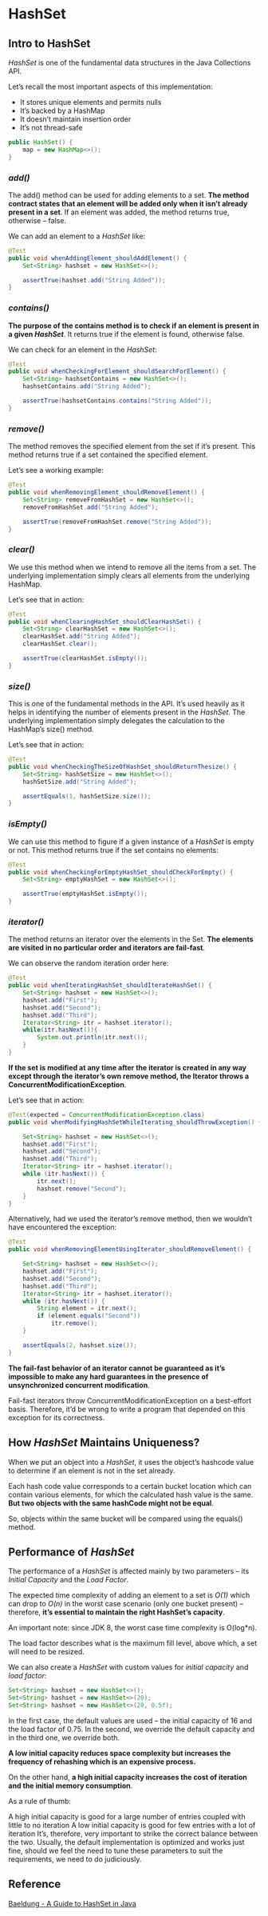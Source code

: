 # HashSet

## Intro to HashSet

_HashSet_ is one of the fundamental data structures in the Java Collections API.

Let’s recall the most important aspects of this implementation:

- It stores unique elements and permits nulls
- It’s backed by a HashMap
- It doesn’t maintain insertion order
- It’s not thread-safe

```java filename="hashset.java"
public HashSet() {
    map = new HashMap<>();
}
```

### _add()_

The add() method can be used for adding elements to a set. **The method contract states that an element will be added only when it isn’t already present in a set**. If an element was added, the method returns true, otherwise – false.

We can add an element to a _HashSet_ like:

```java filename="hashset_add.java"
@Test
public void whenAddingElement_shouldAddElement() {
    Set<String> hashset = new HashSet<>();

    assertTrue(hashset.add("String Added"));
}
```

### _contains()_

**The purpose of the contains method is to check if an element is present in a given _HashSet_**. It returns true if the element is found, otherwise false.

We can check for an element in the _HashSet_:

```java filename="hashset_contains.java"
@Test
public void whenCheckingForElement_shouldSearchForElement() {
    Set<String> hashsetContains = new HashSet<>();
    hashsetContains.add("String Added");

    assertTrue(hashsetContains.contains("String Added"));
}
```

### _remove()_

The method removes the specified element from the set if it’s present. This method returns true if a set contained the specified element.

Let’s see a working example:

```java filename="hashset_remove.java"
@Test
public void whenRemovingElement_shouldRemoveElement() {
    Set<String> removeFromHashSet = new HashSet<>();
    removeFromHashSet.add("String Added");

    assertTrue(removeFromHashSet.remove("String Added"));
}
```

### _clear()_

We use this method when we intend to remove all the items from a set. The underlying implementation simply clears all elements from the underlying HashMap.

Let’s see that in action:

```java filename="hashset_clear.java"
@Test
public void whenClearingHashSet_shouldClearHashSet() {
    Set<String> clearHashSet = new HashSet<>();
    clearHashSet.add("String Added");
    clearHashSet.clear();

    assertTrue(clearHashSet.isEmpty());
}
```

### _size()_

This is one of the fundamental methods in the API. It’s used heavily as it helps in identifying the number of elements present in the _HashSet_. The underlying implementation simply delegates the calculation to the HashMap’s size() method.

Let’s see that in action:

```java filename="hashset_size.java"
@Test
public void whenCheckingTheSizeOfHashSet_shouldReturnThesize() {
    Set<String> hashSetSize = new HashSet<>();
    hashSetSize.add("String Added");

    assertEquals(1, hashSetSize.size());
}
```

### _isEmpty()_

We can use this method to figure if a given instance of a _HashSet_ is empty or not. This method returns true if the set contains no elements:

```java filename="hashset_isEmpty.java"
@Test
public void whenCheckingForEmptyHashSet_shouldCheckForEmpty() {
    Set<String> emptyHashSet = new HashSet<>();

    assertTrue(emptyHashSet.isEmpty());
}
```

### _iterator()_

The method returns an iterator over the elements in the Set. **The elements are visited in no particular order and iterators are fail-fast**.

We can observe the random iteration order here:

```java filename="hashset_iterator.java"
@Test
public void whenIteratingHashSet_shouldIterateHashSet() {
    Set<String> hashset = new HashSet<>();
    hashset.add("First");
    hashset.add("Second");
    hashset.add("Third");
    Iterator<String> itr = hashset.iterator();
    while(itr.hasNext()){
        System.out.println(itr.next());
    }
}
```

**If the set is modified at any time after the iterator is created in any way except through the iterator’s own remove method, the Iterator throws a ConcurrentModificationException**.

Let’s see that in action:

```java filename="hashset_iterator_exception.java"
@Test(expected = ConcurrentModificationException.class)
public void whenModifyingHashSetWhileIterating_shouldThrowException() {

    Set<String> hashset = new HashSet<>();
    hashset.add("First");
    hashset.add("Second");
    hashset.add("Third");
    Iterator<String> itr = hashset.iterator();
    while (itr.hasNext()) {
        itr.next();
        hashset.remove("Second");
    }
}
```

Alternatively, had we used the iterator’s remove method, then we wouldn’t have encountered the exception:

```java filename="hashset_iterator_exception_refactored.java"
@Test
public void whenRemovingElementUsingIterator_shouldRemoveElement() {

    Set<String> hashset = new HashSet<>();
    hashset.add("First");
    hashset.add("Second");
    hashset.add("Third");
    Iterator<String> itr = hashset.iterator();
    while (itr.hasNext()) {
        String element = itr.next();
        if (element.equals("Second"))
            itr.remove();
    }

    assertEquals(2, hashset.size());
}
```

**The fail-fast behavior of an iterator cannot be guaranteed as it’s impossible to make any hard guarantees in the presence of unsynchronized concurrent modification**.

Fail-fast iterators throw ConcurrentModificationException on a best-effort basis. Therefore, it’d be wrong to write a program that depended on this exception for its correctness.

## How _HashSet_ Maintains Uniqueness?

When we put an object into a _HashSet_, it uses the object’s hashcode value to determine if an element is not in the set already.

Each hash code value corresponds to a certain bucket location which can contain various elements, for which the calculated hash value is the same. **But two objects with the same hashCode might not be equal**.

So, objects within the same bucket will be compared using the equals() method.

## Performance of _HashSet_

The performance of a _HashSet_ is affected mainly by two parameters – its _Initial Capacity_ and the _Load Factor_.

The expected time complexity of adding an element to a set is _O(1)_ which can drop to _O(n)_ in the worst case scenario (only one bucket present) – therefore, **it’s essential to maintain the right HashSet’s capacity**.

An important note: since JDK 8, the worst case time complexity is O(log\*n).

The load factor describes what is the maximum fill level, above which, a set will need to be resized.

We can also create a _HashSet_ with custom values for _initial capacity_ and _load factor_:

```java filename="hashset_performance.java"
Set<String> hashset = new HashSet<>();
Set<String> hashset = new HashSet<>(20);
Set<String> hashset = new HashSet<>(20, 0.5f);
```

In the first case, the default values are used – the initial capacity of 16 and the load factor of 0.75. In the second, we override the default capacity and in the third one, we override both.

**A low initial capacity reduces space complexity but increases the frequency of rehashing which is an expensive process.**

On the other hand, **a high initial capacity increases the cost of iteration and the initial memory consumption**.

As a rule of thumb:

A high initial capacity is good for a large number of entries coupled with little to no iteration
A low initial capacity is good for few entries with a lot of iteration
It’s, therefore, very important to strike the correct balance between the two. Usually, the default implementation is optimized and works just fine, should we feel the need to tune these parameters to suit the requirements, we need to do judiciously.

## Reference

[Baeldung - A Guide to HashSet in Java](https://www.baeldung.com/java-hashset)
